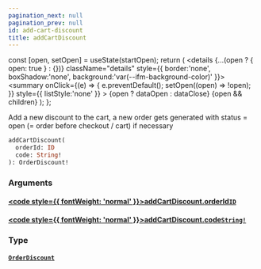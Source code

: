 ```yaml
---
pagination_next: null
pagination_prev: null
id: add-cart-discount
title: addCartDiscount
---
```









  const [open, setOpen] = useState(startOpen);
  return (
    <details {...(open ? { open: true } : {})} className="details" style={{ border:'none', boxShadow:'none', background:'var(--ifm-background-color)' }}>
      <summary
        onClick={(e) => {
          e.preventDefault();
          setOpen((open) => !open);
        }}
        style={{ listStyle:'none' }}
      >
      {open ? dataOpen : dataClose}
      </summary>
      {open && children}
    </details>
  );
};








Add a new discount to the cart, a new order gets generated with status = open (= order before checkout / cart) if necessary


```graphql
addCartDiscount(
  orderId: ID
  code: String!
): OrderDiscount!
```




### Arguments

#### [<code style={{ fontWeight: 'normal' }}>addCartDiscount.<b>orderId</b></code>](#)<Bullet />[`ID`](/schema/types/scalars/id.mdx) <Badge class="badge badge--secondary" text="scalar"/> 



#### [<code style={{ fontWeight: 'normal' }}>addCartDiscount.<b>code</b></code>](#)<Bullet />[`String!`](/schema/types/scalars/string.mdx) <Badge class="badge badge--secondary" text="non-null"/> <Badge class="badge badge--secondary" text="scalar"/> 



### Type

#### [`OrderDiscount`](/schema/types/objects/order-discount.mdx) <Badge class="badge badge--secondary" text="object"/> 







